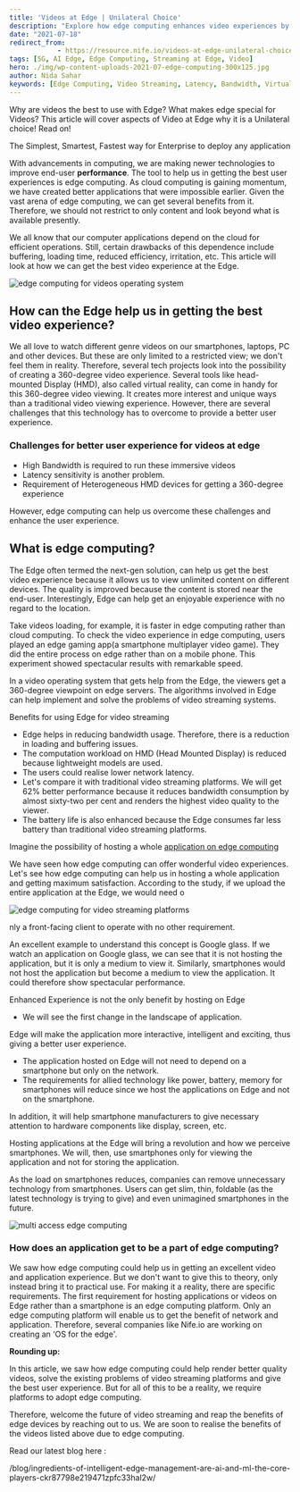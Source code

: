 ```yaml
---
title: 'Videos at Edge | Unilateral Choice'
description: "Explore how edge computing enhances video experiences by addressing challenges like latency and bandwidth. Learn how edge computing improves video quality, reduces buffering, and transforms video streaming with advanced technologies."
date: "2021-07-18"
redirect_from: 
            - https://resource.nife.io/videos-at-edge-unilateral-choice/
tags: [5G, AI Edge, Edge Computing, Streaming at Edge, Video]
hero: ./img/wp-content-uploads-2021-07-edge-computing-300x125.jpg
author: Nida Sahar
keywords: [Edge Computing, Video Streaming, Latency, Bandwidth, Virtual Reality, 360-degree Video, HMD]
---
```


Why are videos the best to use with Edge? What makes edge special for Videos? This article will cover aspects of Video at Edge why it is a Unilateral choice! Read on!

The Simplest, Smartest, Fastest way for Enterprise to deploy any application

With advancements in computing, we are making newer technologies to improve end-user **performance**. The tool to help us in getting the best user experiences is edge computing. As cloud computing is gaining momentum, we have created better applications that were impossible earlier. Given the vast arena of edge computing, we can get several benefits from it. Therefore, we should not restrict to only content and look beyond what is available presently.

We all know that our computer applications depend on the cloud for efficient operations. Still, certain drawbacks of this dependence include buffering, loading time, reduced efficiency, irritation, etc. This article will look at how we can get the best video experience at the Edge.

![edge computing for videos operating system](https://raw.githubusercontent.com/nifetency/nife-blog-content/main/blog/img/edge-computing-1024x427.jpg)
<br/>


 

## How can the Edge help us in getting the best video experience?

We all love to watch different genre videos on our smartphones, laptops, PC and other devices. But these are only limited to a restricted view; we don't feel them in reality. Therefore, several tech projects look into the possibility of creating a 360-degree video experience. Several tools like head-mounted Display (HMD), also called virtual reality, can come in handy for this 360-degree video viewing. It creates more interest and unique ways than a traditional video viewing experience. However, there are several challenges that this technology has to overcome to provide a better user experience.

### Challenges for better user experience for videos at edge

- High Bandwidth is required to run these immersive videos
- Latency sensitivity is another problem.
- Requirement of Heterogeneous HMD devices for getting a 360-degree experience

However, edge computing can help us overcome these challenges and enhance the user experience.

## What is edge computing?

The Edge often termed the next-gen solution, can help us get the best video experience because it allows us to view unlimited content on different devices. The quality is improved because the content is stored near the end-user. Interestingly, Edge can help get an enjoyable experience with no regard to the location.

Take videos loading, for example, it is faster in edge computing rather than cloud computing. To check the video experience in edge computing, users played an edge gaming app(a smartphone multiplayer video game). They did the entire process on edge rather than on a mobile phone. This experiment showed spectacular results with remarkable speed.

In a video operating system that gets help from the Edge, the viewers get a 360-degree viewpoint on edge servers. The algorithms involved in Edge can help implement and solve the problems of video streaming systems.

Benefits for using Edge for video streaming

- Edge helps in reducing bandwidth usage. Therefore, there is a reduction in loading and buffering issues.
- The computation workload on HMD (Head Mounted Display) is reduced because lightweight models are used.
- The users could realise lower network latency.
- Let's compare it with traditional video streaming platforms. We will get 62% better performance because it reduces bandwidth consumption by almost sixty-two per cent and renders the highest video quality to the viewer.
- The battery life is also enhanced because the Edge consumes far less battery than traditional video streaming platforms.

Imagine the possibility of hosting a whole [application on edge computing](/blog/develop-digital-first-culture-edge-computing-applications/)

We have seen how edge computing can offer wonderful video experiences. Let's see how edge computing can help us in hosting a whole application and getting maximum satisfaction. According to the study, if we upload the entire application at the Edge, we would need o


![edge computing for video streaming platforms](https://raw.githubusercontent.com/nifetency/nife-blog-content/main/blog/img/edge-computing-for-video-streaming-platforms-768x320.jpg)
<br/>


 

nly a front-facing client to operate with no other requirement.

An excellent example to understand this concept is Google glass. If we watch an application on Google glass, we can see that it is not hosting the application, but it is only a medium to view it. Similarly, smartphones would not host the application but become a medium to view the application. It could therefore show spectacular performance.

Enhanced Experience is not the only benefit by hosting on Edge

- We will see the first change in the landscape of application.

Edge will make the application more interactive, intelligent and exciting, thus giving a better user experience.

- The application hosted on Edge will not need to depend on a smartphone but only on the network.
- The requirements for allied technology like power, battery, memory for smartphones will reduce since we host the applications on Edge and not on the smartphone.

In addition, it will help smartphone manufacturers to give necessary attention to hardware components like display, screen, etc.

Hosting applications at the Edge will bring a revolution and how we perceive smartphones. We will, then, use smartphones only for viewing the application and not for storing the application.

As the load on smartphones reduces, companies can remove unnecessary technology from smartphones. Users can get slim, thin, foldable (as the latest technology is trying to give) and even unimagined smartphones in the future.

![multi access edge computing](https://raw.githubusercontent.com/nifetency/nife-blog-content/main/blog/img/cloud-computing-1626558178232-compressed.png)
<br/>


 

### How does an application get to be a part of edge computing?

We saw how edge computing could help us in getting an excellent video and application experience. But we don't want to give this to theory, only instead bring it to practical use. For making it a reality, there are specific requirements. The first requirement for hosting applications or videos on Edge rather than a smartphone is an edge computing platform. Only an edge computing platform will enable us to get the benefit of network and application. Therefore, several companies like Nife.io are working on creating an ‘OS for the edge'.

**Rounding up:**

In this article, we saw how edge computing could help render better quality videos, solve the existing problems of video streaming platforms and give the best user experience. But for all of this to be a reality, we require platforms to adopt edge computing.

Therefore, welcome the future of video streaming and reap the benefits of edge devices by reaching out to us. We are soon to realise the benefits of the videos listed above due to edge computing.

Read our latest blog here :

/blog/ingredients-of-intelligent-edge-management-are-ai-and-ml-the-core-players-ckr87798e219471zpfc33hal2w/
